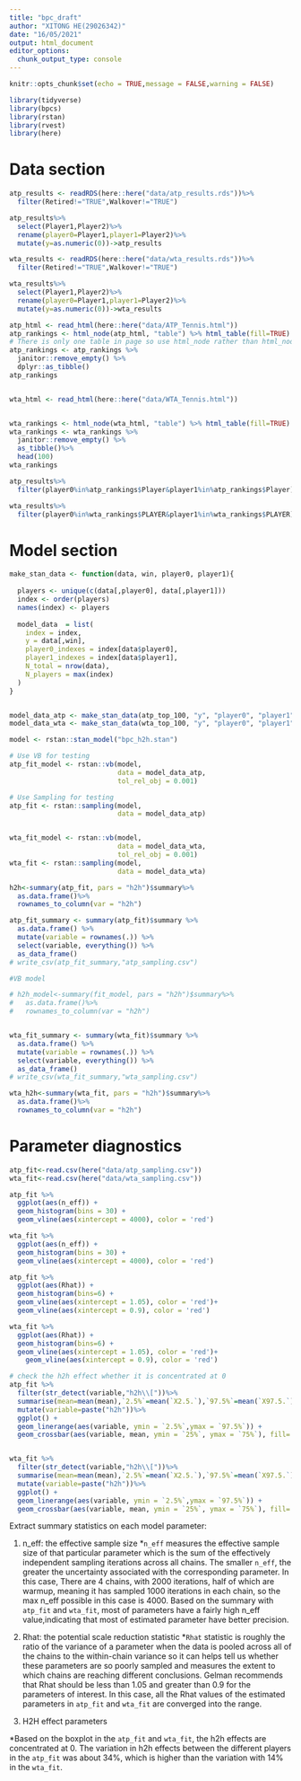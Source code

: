 ```yaml
---
title: "bpc_draft"
author: "XITONG HE(29026342)"
date: "16/05/2021"
output: html_document
editor_options: 
  chunk_output_type: console
---
```


```r
knitr::opts_chunk$set(echo = TRUE,message = FALSE,warning = FALSE)
```

```r
library(tidyverse)
library(bpcs)
library(rstan)
library(rvest)
library(here)

```


# Data section

```r
atp_results <- readRDS(here::here("data/atp_results.rds"))%>%
  filter(Retired!="TRUE",Walkover!="TRUE")

atp_results%>%
  select(Player1,Player2)%>%
  rename(player0=Player1,player1=Player2)%>%
  mutate(y=as.numeric(0))->atp_results

wta_results <- readRDS(here::here("data/wta_results.rds"))%>%
  filter(Retired!="TRUE",Walkover!="TRUE")

wta_results%>%
  select(Player1,Player2)%>%
  rename(player0=Player1,player1=Player2)%>%
  mutate(y=as.numeric(0))->wta_results
```


```r
atp_html <- read_html(here::here("data/ATP_Tennis.html"))
atp_rankings <- html_node(atp_html, "table") %>% html_table(fill=TRUE) 
# There is only one table in page so use html_node rather than html_nodes
atp_rankings <- atp_rankings %>% 
  janitor::remove_empty() %>% 
  dplyr::as_tibble()
atp_rankings


wta_html <- read_html(here::here("data/WTA_Tennis.html"))


wta_rankings <- html_node(wta_html, "table") %>% html_table(fill=TRUE) 
wta_rankings <- wta_rankings %>% 
  janitor::remove_empty() %>% 
  as_tibble()%>%
  head(100)
wta_rankings


```

```r
atp_results%>%
  filter(player0%in%atp_rankings$Player&player1%in%atp_rankings$Player)->atp_top_100

wta_results%>%
  filter(player0%in%wta_rankings$PLAYER&player1%in%wta_rankings$PLAYER)->wta_top_100
```

# Model section

```r
make_stan_data <- function(data, win, player0, player1){
  
  players <- unique(c(data[,player0], data[,player1]))
  index <- order(players)
  names(index) <- players
  
  model_data  = list(
    index = index,
    y = data[,win],
    player0_indexes = index[data$player0],
    player1_indexes = index[data$player1],
    N_total = nrow(data),
    N_players = max(index)
  )
}


model_data_atp <- make_stan_data(atp_top_100, "y", "player0", "player1")
model_data_wta <- make_stan_data(wta_top_100, "y", "player0", "player1")

model <- rstan::stan_model("bpc_h2h.stan")
```


```r
# Use VB for testing
atp_fit_model <- rstan::vb(model, 
                           data = model_data_atp,
                           tol_rel_obj = 0.001)

# Use Sampling for testing
atp_fit <- rstan::sampling(model, 
                           data = model_data_atp)


wta_fit_model <- rstan::vb(model, 
                           data = model_data_wta,
                           tol_rel_obj = 0.001)
wta_fit <- rstan::sampling(model, 
                           data = model_data_wta)


```


```r

h2h<-summary(atp_fit, pars = "h2h")$summary%>%
  as.data.frame()%>%
  rownames_to_column(var = "h2h")

atp_fit_summary <- summary(atp_fit)$summary %>% 
  as.data.frame() %>% 
  mutate(variable = rownames(.)) %>% 
  select(variable, everything()) %>% 
  as_data_frame()
# write_csv(atp_fit_summary,"atp_sampling.csv")

#VB model

# h2h_model<-summary(fit_model, pars = "h2h")$summary%>%
#   as.data.frame()%>%
#   rownames_to_column(var = "h2h")


wta_fit_summary <- summary(wta_fit)$summary %>% 
  as.data.frame() %>% 
  mutate(variable = rownames(.)) %>% 
  select(variable, everything()) %>% 
  as_data_frame()
# write_csv(wta_fit_summary,"wta_sampling.csv")

wta_h2h<-summary(wta_fit, pars = "h2h")$summary%>%
  as.data.frame()%>%
  rownames_to_column(var = "h2h")
```


# Parameter diagnostics

```r
atp_fit<-read.csv(here("data/atp_sampling.csv"))
wta_fit<-read.csv(here("data/wta_sampling.csv"))

atp_fit %>% 
  ggplot(aes(n_eff)) + 
  geom_histogram(bins = 30) + 
  geom_vline(aes(xintercept = 4000), color = 'red')

wta_fit %>% 
  ggplot(aes(n_eff)) + 
  geom_histogram(bins = 30) + 
  geom_vline(aes(xintercept = 4000), color = 'red')

atp_fit %>% 
  ggplot(aes(Rhat)) + 
  geom_histogram(bins=6) + 
  geom_vline(aes(xintercept = 1.05), color = 'red')+
  geom_vline(aes(xintercept = 0.9), color = 'red')

wta_fit %>% 
  ggplot(aes(Rhat)) + 
  geom_histogram(bins=6) + 
  geom_vline(aes(xintercept = 1.05), color = 'red')+
    geom_vline(aes(xintercept = 0.9), color = 'red')

# check the h2h effect whether it is concentrated at 0
atp_fit %>% 
  filter(str_detect(variable,"h2h\\["))%>%
  summarise(mean=mean(mean),`2.5%`=mean(`X2.5.`),`97.5%`=mean(`X97.5.`),`25%`=mean(`X25.`),`75%`=mean(`X75.`))%>%
  mutate(variable=paste("h2h"))%>%
  ggplot() + 
  geom_linerange(aes(variable, ymin = `2.5%`,ymax = `97.5%`)) + 
  geom_crossbar(aes(variable, mean, ymin = `25%`, ymax = `75%`), fill= 'grey') 


wta_fit %>% 
  filter(str_detect(variable,"h2h\\["))%>%
  summarise(mean=mean(mean),`2.5%`=mean(`X2.5.`),`97.5%`=mean(`X97.5.`),`25%`=mean(`X25.`),`75%`=mean(`X75.`))%>%
  mutate(variable=paste("h2h"))%>%
  ggplot() + 
  geom_linerange(aes(variable, ymin = `2.5%`,ymax = `97.5%`)) + 
  geom_crossbar(aes(variable, mean, ymin = `25%`, ymax = `75%`), fill= 'grey') 

```

Extract summary statistics on each model parameter:

1. n_eff: the effective sample size
  *`n_eff` measures the effective sample size of that particular parameter which is the sum of the effectively independent sampling iterations across all chains. The smaller `n_eff`, the greater the uncertainty associated with the corresponding parameter. In this case, There are 4 chains, with 2000 iterations, half of which are warmup, meaning it has sampled 1000 iterations in each chain, so the max n_eff possible in this case is 4000. Based on the summary with `atp_fit` and `wta_fit`, most of parameters have a fairly high n_eff value,indicating that most of estimated parameter have better precision.
  
2. Rhat: the potential scale reduction statistic
  *`Rhat` statistic is roughly the ratio of the variance of a parameter when the data is pooled across all of the chains to the within-chain variance so it can helps tell us whether these parameters are so poorly sampled and measures the extent to which chains are reaching different conclusions. Gelman recommends that Rhat should be less than 1.05 and greater than 0.9 for the parameters of interest. In this case, all the Rhat values of the estimated parameters in `atp_fit` and `wta_fit` are converged into the range.
  
3. H2H effect parameters 

  *Based on the boxplot in the `atp_fit` and `wta_fit`, the h2h effects are concentrated at 0. The variation in h2h effects between the different players in the `atp_fit` was about 34%, which is higher than the variation with 14% in the `wta_fit`.

